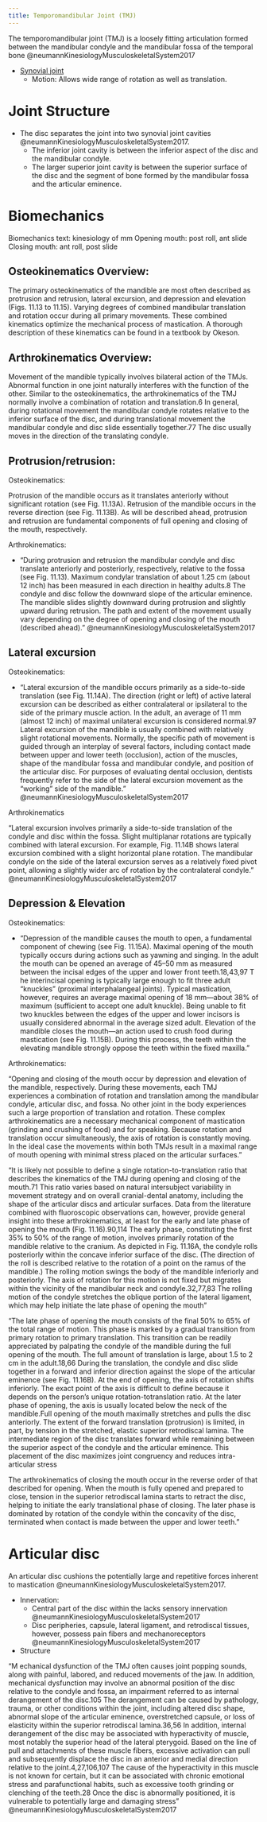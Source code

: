 ```yaml
---
title: Temporomandibular Joint (TMJ)
---
```


The temporomandibular joint (TMJ) is a loosely fitting articulation formed between the mandibular condyle and the mandibular fossa of the temporal bone @neumannKinesiologyMusculoskeletalSystem2017

- [Synovial joint]({{< var ref-joint.synovial >}})
    - Motion: Allows wide range of rotation as well as translation.


# Joint Structure


- The disc separates the joint into two synovial joint cavities @neumannKinesiologyMusculoskeletalSystem2017.
    - The inferior joint cavity is between the inferior aspect of the disc and the mandibular condyle.
    - The larger superior joint cavity is between the superior surface of the disc and the segment of bone formed by the mandibular fossa and the articular eminence.

# Biomechanics
Biomechanics text: kinesiology of mm
Opening mouth: post roll, ant slide
Closing mouth: ant roll, post slide


## Osteokinematics Overview: 
The primary osteokinematics of the mandible are most often described as protrusion and retrusion, lateral excursion, and depression and elevation (Figs. 11.13 to 11.15). Varying degrees of combined mandibular translation and rotation occur during all primary movements. These combined kinematics optimize the mechanical process of mastication. A thorough description of these kinematics can be found in a textbook by Okeson.

## Arthrokinematics Overview:
Movement of the mandible typically involves bilateral action of the TMJs. Abnormal function in one joint naturally interferes with the function of the other. Similar to the osteokinematics, the arthrokinematics of the TMJ normally involve a combination of rotation and translation.6 In general, during rotational movement the mandibular condyle rotates relative to the inferior surface of the disc, and during translational movement the mandibular condyle and disc slide essentially together.77 The disc usually moves in the direction of the translating condyle.

## Protrusion/retrusion:

Osteokinematics:

Protrusion of the mandible occurs as it translates anteriorly without significant rotation (see Fig. 11.13A). Retrusion of the mandible occurs in the reverse direction (see Fig. 11.13B). As will be described ahead, protrusion and retrusion are fundamental components of full opening and closing of the mouth, respectively.

Arthrokinematics:

- "During protrusion and retrusion the mandibular condyle and disc translate anteriorly and posteriorly, respectively, relative to the fossa (see Fig. 11.13). Maximum condylar translation of about 1.25 cm (about 12 inch) has been measured in each direction in healthy adults.8 The condyle and disc follow the downward slope of the articular eminence. The mandible slides slightly downward during protrusion and slightly upward during retrusion. The path and extent of the movement usually vary depending on the degree of opening and closing of the mouth (described ahead)." @neumannKinesiologyMusculoskeletalSystem2017

## Lateral excursion

Osteokinematics:

- "Lateral excursion of the mandible occurs primarily as a side-to-side translation (see Fig. 11.14A). The direction (right or left) of active lateral excursion can be described as either contralateral or ipsilateral to the side of the primary muscle action. In the adult, an average of 11 mm (almost 12 inch) of maximal unilateral excursion is considered normal.97 Lateral excursion of the mandible is usually combined with relatively slight rotational movements. Normally, the specific path of movement is guided through an interplay of several factors, including contact made between upper and lower teeth (occlusion), action of the muscles, shape of the mandibular fossa and mandibular condyle, and position of the articular disc. For purposes of evaluating dental occlusion, dentists frequently refer to the side of the lateral excursion movement as the “working” side of the mandible." @neumannKinesiologyMusculoskeletalSystem2017

Arthrokinematics

"Lateral excursion involves primarily a side-to-side translation of the condyle and disc within the fossa. Slight multiplanar rotations are typically combined with lateral excursion. For example, Fig. 11.14B shows lateral excursion combined with a slight horizontal plane rotation. The mandibular condyle on the side of the lateral excursion serves as a relatively fixed pivot point, allowing a slightly wider arc of rotation by the contralateral condyle." @neumannKinesiologyMusculoskeletalSystem2017

## Depression & Elevation

Osteokinematics:

- "Depression of the mandible causes the mouth to open, a fundamental component of chewing (see Fig. 11.15A). Maximal opening of the mouth typically occurs during actions such as yawning and singing. In the adult the mouth can be opened an average of 45–50 mm as measured between the incisal edges of the upper and lower front teeth.18,43,97 T he interincisal opening is typically large enough to fit three adult “knuckles” (proximal interphalangeal joints). Typical mastication, however, requires an average maximal opening of 18 mm—about 38% of maximum (sufficient to accept one adult knuckle). Being unable to fit two knuckles between the edges of the upper and lower incisors is usually considered abnormal in the average sized adult. Elevation of the mandible closes the mouth—an action used to crush food during mastication (see Fig. 11.15B). During this process, the teeth within the elevating mandible strongly oppose the teeth within the fixed maxilla."

Arthrokinematics:

"Opening and closing of the mouth occur by depression and elevation of the mandible, respectively. During these movements, each TMJ experiences a combination of rotation and translation among the mandibular condyle, articular disc, and fossa. No other joint in the body experiences such a large proportion of translation and rotation. These complex arthrokinematics are a necessary mechanical component of mastication (grinding and crushing of food) and for speaking. Because rotation and translation occur simultaneously, the axis of rotation is constantly moving. In the ideal case the movements within both TMJs result in a maximal range of mouth opening with minimal stress placed on the articular surfaces."

"It is likely not possible to define a single rotation-to-translation ratio that describes the kinematics of the TMJ during opening and closing of the mouth.71 This ratio varies based on natural intersubject variability in movement strategy and on overall cranial-dental anatomy, including the shape of the articular discs and articular surfaces. Data from the literature combined with fluoroscopic observations can, however, provide general insight into these arthrokinematics, at least for the early and late phase of opening the mouth (Fig. 11.16).90,114 The early phase, constituting the first 35% to 50% of the range of motion, involves primarily rotation of the mandible relative to the cranium. As depicted in Fig. 11.16A, the condyle rolls posteriorly within the concave inferior surface of the disc. (The direction of the roll is described relative to the rotation of a point on the ramus of the mandible.) The rolling motion swings the body of the mandible inferiorly and posteriorly. The axis of rotation for this motion is not fixed but migrates within the vicinity of the mandibular neck and condyle.32,77,83 The rolling motion of the condyle stretches the oblique portion of the lateral ligament, which may help initiate the late phase of opening the mouth"

"The late phase of opening the mouth consists of the final 50% to 65% of the total range of motion. This phase is marked by a gradual transition from primary rotation to primary translation. This transition can be readily appreciated by palpating the condyle of the mandible during the full opening of the mouth. The full amount of translation is large, about 1.5 to 2 cm in the adult.18,66 During the translation, the condyle and disc slide together in a forward and inferior direction against the slope of the articular eminence (see Fig. 11.16B). At the end of opening, the axis of rotation shifts inferiorly. The exact point of the axis is difficult to define because it depends on the person’s unique rotation-totranslation ratio. At the later phase of opening, the axis is usually located below the neck of the mandible.Full opening of the mouth maximally stretches and pulls the disc anteriorly. The extent of the forward translation (protrusion) is limited, in part, by tension in the stretched, elastic superior retrodiscal lamina. The intermediate region of the disc translates forward while remaining between the superior aspect of the condyle and the articular eminence. This placement of the disc maximizes joint congruency and reduces intra-articular stress

The arthrokinematics of closing the mouth occur in the reverse order of that described for opening. When the mouth is fully opened and prepared to close, tension in the superior retrodiscal lamina starts to retract the disc, helping to initiate the early translational phase of closing. The later phase is dominated by rotation of the condyle within the concavity of the disc, terminated when contact is made between the upper and lower teeth."





# Articular disc

An articular disc cushions the potentially large and repetitive forces inherent to mastication @neumannKinesiologyMusculoskeletalSystem2017.

- Innervation:
    - Central part of the disc within the lacks sensory innervation @neumannKinesiologyMusculoskeletalSystem2017
    - Disc peripheries, capsule, lateral ligament, and retrodiscal tissues, however, possess pain fibers and mechanoreceptors @neumannKinesiologyMusculoskeletalSystem2017

- Structure

:::{.callout title="TMJ Articular Disc Derangement" collapse="true"}
"M echanical dysfunction of the TMJ often causes joint popping sounds, along with painful, labored, and reduced movements of the jaw. In addition, mechanical dysfunction may involve an abnormal position of the disc relative to the condyle and fossa, an impairment referred to as internal derangement of the disc.105 The derangement can be caused by pathology, trauma, or other conditions within the joint, including altered disc shape, abnormal slope of the articular eminence, overstretched capsule, or loss of elasticity within the superior retrodiscal lamina.36,56 In addition, internal derangement of the disc may be associated with hyperactivity of muscle, most notably the superior head of the lateral pterygoid. Based on the line of pull and attachments of these muscle fibers, excessive activation can pull and subsequently displace the disc in an anterior and medial direction relative to the joint.4,27,106,107 The cause of the hyperactivity in this muscle is not known for certain, but it can be associated with chronic emotional stress and parafunctional habits, such as excessive tooth grinding or clenching of the teeth.28 Once the disc is abnormally positioned, it is vulnerable to potentially large and damaging stress" @neumannKinesiologyMusculoskeletalSystem2017
:::